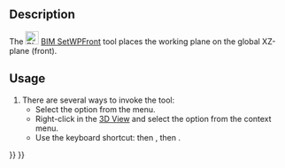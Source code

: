 <languages/>
<translate>

<!--T:1-->
{{Docnav
|[[BIM_TDView|TDView]]
|[[BIM_SetWPTop|SetWPTop]]
|[[BIM_Workbench|BIM]]
|IconL=BIM_TDView.svg
|IconR=BIM_SetWPTop.svg
|IconC=Workbench_BIM.svg
}}

<!--T:2-->
{{GuiCommand
|Name=BIM SetWPFront
|MenuLocation=Snapping → Working Plane Front
|Workbenches=[[BIM_Workbench|BIM]]
|Shortcut={{KEY|W}} {{KEY|P}} {{KEY|1}}
|Version=1.0
|SeeAlso=[[BIM_SetWPTop|BIM SetWPTop]], [[BIM_SetWPSide|BIM SetWPSide]], [[Draft_SelectPlane|Draft SelectPlane]]
}}

== Description == <!--T:3-->

<!--T:4-->
The [[Image:BIM_SetWPFront.svg|24px]] [[BIM_SetWPFront|BIM SetWPFront]] tool places the working plane on the global XZ-plane (front).

==Usage== <!--T:5-->

<!--T:6-->
# There are several ways to invoke the tool:
#* Select the {{MenuCommand|Snapping → [[Image:BIM_SetWPFront.svg|16px]] Working Plane Front}} option from the menu.
#* Right-click in the [[3D_View|3D View]] and select the {{MenuCommand|Snapping → [[Image:BIM_SetWPFront.svg|16px]] Working Plane Front}} option from the context menu.
#* Use the keyboard shortcut: {{KEY|W}} then {{KEY|P}}, then {{KEY|1}}.


<!--T:7-->
{{Docnav
|[[BIM_TDView|TDView]]
|[[BIM_SetWPTop|SetWPTop]]
|[[BIM_Workbench|BIM]]
|IconL=BIM_TDView.svg
|IconR=BIM_SetWPTop.svg
|IconC=Workbench_BIM.svg
}}

</translate>
{{BIM_Tools_navi{{#translation:}}}}
{{Userdocnavi{{#translation:}}}}